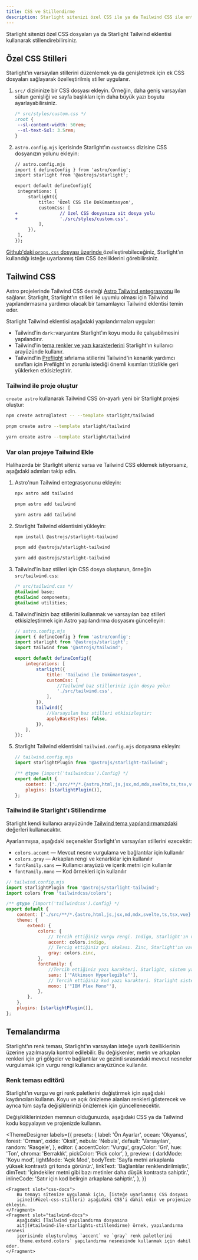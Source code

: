 ```yaml
---
title: CSS ve Stillendirme
description: Starlight sitenizi özel CSS ile ya da Tailwind CSS ile entegre ederer nasıl stillendireceğinizi öğrenin.
---
```



Starlight sitenizi özel CSS dosyaları ya da Starlight Tailwind eklentisi kullanarak stillendirebilirsiniz.

## Özel CSS Stilleri

Starlight'ın varsayılan stillerini düzenlemek ya da genişletmek için ek CSS dosyaları sağlayarak özelleştirilmiş stiller uygulanır.

<Steps>

1. `src/` dizininize bir CSS dosyası ekleyin.
   Örneğin, daha geniş varsayılan sütun genişliği ve sayfa başlıkları için daha büyük yazı boyutu ayarlayabilirsiniz.

   ```css
   /* src/styles/custom.css */
   :root {
   	--sl-content-width: 50rem;
   	--sl-text-5xl: 3.5rem;
   }
   ```

2. `astro.config.mjs` içerisinde Starlight'ın `customCss` dizisine CSS dosyanızın yolunu ekleyin:

   ```diff lang="js"
   // astro.config.mjs
   import { defineConfig } from 'astro/config';
   import starlight from '@astrojs/starlight';

   export default defineConfig({
   	integrations: [
   		starlight({
   			title: 'Özel CSS ile Dokümantasyon',
   			customCss: [
   +				// özel CSS dosyanıza ait dosya yolu
   +				'./src/styles/custom.css',
   			],
   		}),
   	],
   });
   ```

</Steps>

[Github'daki `props.css` dosyası üzerinde ](https://github.com/withastro/starlight/blob/main/packages/starlight/style/props.css) özelleştirebileceğiniz, Starlight'ın kullandığı isteğe uyarlanmış tüm CSS özelliklerini görebilirsiniz.

## Tailwind CSS

Astro projelerinde Tailwind CSS desteği [Astro Tailwind entegrasyonu](https://docs.astro.build/en/guides/integrations-guide/tailwind/) ile sağlanır.
Starlight, Starlight'ın stilleri ile uyumlu olması için Tailwind yapılandırmasına yardımcı olacak bir tamamlayıcı Tailwind eklentisi temin eder.

Starlight Tailwind eklentisi aşağıdaki yapılandırmaları uygular:

- Tailwind'in `dark:`varyantını Starlight'ın koyu modu ile çalışabilmesini yapılandırır.
- Tailwind'in [tema renkler ve yazı karakterlerini](#tailwind-ile-starlightı-stillendirme) Starlight'ın kullanıcı arayüzünde kullanır.
- Tailwind'in [Preflight](https://tailwindcss.com/docs/preflight) sıfırlama stillerini Tailwind'in kenarlık yardımcı sınıfları için Prefilght'ın zorunlu istediği önemli kısımları titizlikle geri yüklerken etkisizleştirir.

### Tailwind ile proje oluştur

`create astro` kullanarak Tailwind CSS ön-ayarlı yeni bir Starlight projesi oluştur:

<Tabs syncKey="pkg">
<TabItem label="npm">

```sh
npm create astro@latest -- --template starlight/tailwind
```

</TabItem>
<TabItem label="pnpm">

```sh
pnpm create astro --template starlight/tailwind
```

</TabItem>
<TabItem label="Yarn">

```sh
yarn create astro --template starlight/tailwind
```

</TabItem>
</Tabs>

### Var olan projeye Tailwind Ekle

Halihazırda bir Starlight siteniz varsa ve Tailwind CSS eklemek istiyorsanız, aşağıdaki adımları takip edin.

<Steps>

1.  Astro'nun Tailwind entegrasyonunu ekleyin:

    <Tabs syncKey="pkg">

    <TabItem label="npm">

    ```sh
    npx astro add tailwind
    ```

    </TabItem>

    <TabItem label="pnpm">

    ```sh
    pnpm astro add tailwind
    ```

    </TabItem>

    <TabItem label="Yarn">

    ```sh
    yarn astro add tailwind
    ```

    </TabItem>

    </Tabs>

2.  Starlight Tailwind eklentisini yükleyin:

    <Tabs syncKey="pkg">

    <TabItem label="npm">

    ```sh
    npm install @astrojs/starlight-tailwind
    ```

    </TabItem>

    <TabItem label="pnpm">

    ```sh
    pnpm add @astrojs/starlight-tailwind
    ```

    </TabItem>

    <TabItem label="Yarn">

    ```sh
    yarn add @astrojs/starlight-tailwind
    ```

    </TabItem>

    </Tabs>

3.  Tailwind'in baz stilleri için CSS dosya oluşturun, örneğin `src/tailwind.css`:

    ```css
    /* src/tailwind.css */
    @tailwind base;
    @tailwind components;
    @tailwind utilities;
    ```

4.  Tailwind'inizin baz stillerini kullanmak ve varsayılan baz stilleri etkisizleştirmek için Astro yapılandırma dosyasını güncelleyin:

    ```js {11-12,16-17}
    // astro.config.mjs
    import { defineConfig } from 'astro/config';
    import starlight from '@astrojs/starlight';
    import tailwind from '@astrojs/tailwind';

    export default defineConfig({
    	integrations: [
    		starlight({
    			title: 'Tailwind ile Dokümantasyon',
    			customCss: [
    				//Tailwind baz stilleriniz için dosya yolu:
    				'./src/tailwind.css',
    			],
    		}),
    		tailwind({
    			//Varsayılan baz stilleri etkisizleştir:
    			applyBaseStyles: false,
    		}),
    	],
    });
    ```

5.  Starlight Tailwind eklentisini `tailwind.config.mjs` dosyasına ekleyin:

    ```js ins={2,7}
    // tailwind.config.mjs
    import starlightPlugin from '@astrojs/starlight-tailwind';

    /** @type {import('tailwindcss').Config} */
    export default {
    	content: ['./src/**/*.{astro,html,js,jsx,md,mdx,svelte,ts,tsx,vue}'],
    	plugins: [starlightPlugin()],
    };
    ```

</Steps>

### Tailwind ile Starlight'ı Stillendirme

Starlight kendi kullanıcı arayüzünde [Tailwind tema yapılandırmanızdaki](https://tailwindcss.com/docs/theme) değerleri kullanacaktır.

Ayarlanmışsa, aşağıdaki seçenekler Starlight'ın varsayılan stillerini ezecektir:

- `colors.accent` — Mevcut nesne vurgulama ve bağlantılar için kullanılır
- `colors.gray` — Arkaplan rengi ve kenarlıklar için kullanılır
- `fontFamily.sans` — Kullanıcı arayüzü ve içerik metni için kullanılır
- `fontFamily.mono` — Kod örnekleri için kullanılır

```js {12,14,18,20}
// tailwind.config.mjs
import starlightPlugin from '@astrojs/starlight-tailwind';
import colors from 'tailwindcss/colors';

/** @type {import('tailwindcss').Config} */
export default {
	content: ['./src/**/*.{astro,html,js,jsx,md,mdx,svelte,ts,tsx,vue}'],
	theme: {
		extend: {
			colors: {
				// Tercih ettiğiniz vurgu rengi. Indigo, Starlight'ın varsayılana en yakın olanıdır.
				accent: colors.indigo,
				// Tercig ettiğiniz gri skalası. Zinc, Starlight'ın varsayılana en yakın olanıdır.
				gray: colors.zinc,
			},
			fontFamily: {
				//Tercih ettiğiniz yazı karakteri. Starlight, sistem yazı karakterlerini varsayılan olarak kullanır.
				sans: ['"Atkinson Hyperlegible"'],
				// Tercih ettiğiniz kod yazı karakteri. Starlight sistem tek araklıklı yazı karakterlerini varsayılan olarak kullanır.
				mono: ['"IBM Plex Mono"'],
			},
		},
	},
	plugins: [starlightPlugin()],
};
```

## Temalandırma

Starlight'ın renk teması, Starlight'ın varsayılan isteğe uyarlı özelliklerinin üzerine yazılmasıyla kontrol edilebilir.
Bu değişkenler, metin ve arkaplan renkleri için gri gölgeler ve bağlantılar ve gezinti sırasındaki mevcut nesneler vurgulamak için vurgu rengi kullanıcı arayüzünce kullanılır.

### Renk teması editörü

Starlight'ın vurgu ve gri renk paletlerini değiştirmek için aşağıdaki kaydırıcıları kullanın.
Koyu ve açık önizleme alanları renkleri gösterecek ve ayrıca tüm sayfa değişiklerinizi önizlemek için güncellenecektir.

Değişikliklerinizden memnun olduğunuzda, aşağıdaki CSS ya da Tailwind kodu kopyalayın ve projenizde kullanın.


<ThemeDesigner
	labels={{
		presets: {
			label: 'Ön Ayarlar',
			ocean: 'Okyanus',
			forest: 'Orman',
			oxide: 'Oksit',
			nebula: 'Nebula',
			default: 'Varsayılan',
			random: 'Rasgele',
		},
		editor: {
			accentColor: 'Vurgu',
			grayColor: 'Gri',
			hue: 'Ton',
			chroma: 'Berraklık',
			pickColor: 'Pick color',
		},
		preview: {
			darkMode: 'Koyu mod',
			lightMode: 'Açık Mod',
			bodyText: 'Sayfa metni arkaplanla yüksek kontrastlı gri tonda görünür.',
			linkText: 'Bağlantılar renklendirilmiştir.',
			dimText:
				'İçindekiler metni gibi bazı metinler daha düşük kontrasta sahiptir.',
			inlineCode: 'Satır için kod belirgin arkaplana sahiptir.',
		},
	}}
>
	<Fragment slot="css-docs">
		Bu temayı sitenize uygulamak için, [isteğe uyarlanmış CSS dosyası
		içine](#özel-css-stilleri) aşağıdaki CSS'i dahil edin ve projenize ekleyin.
	</Fragment>
	<Fragment slot="tailwind-docs">
		Aşağıdaki [Tailwind yapılandırma dosyasına
		ait](#tailwind-ile-starlightı-stillendirme) örnek, yapılandırma nesnesi
		içerisinde oluşturulmuş `accent` ve `gray` renk paletlerini
		`theme.extend.colors` yapılandırma nesnesinde kullanmak için dahil eder.
	</Fragment>
</ThemeDesigner>
